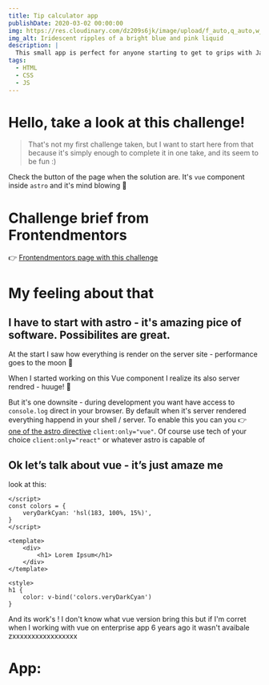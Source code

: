 ```yaml
---
title: Tip calculator app
publishDate: 2020-03-02 00:00:00
img: https://res.cloudinary.com/dz209s6jk/image/upload/f_auto,q_auto,w_700/Challenges/so0b0hpmowz5ujjwbhkp.jpg
img_alt: Iridescent ripples of a bright blue and pink liquid
description: |
  This small app is perfect for anyone starting to get to grips with JavaScript. The calculator functionality will be a nice test!
tags:
  - HTML
  - CSS
  - JS
---
```



# Hello, take a look at this challenge!

> That's not my first challenge taken, but I want to start here from that because it's simply enough to complete it in one take, and its seem to be fun :)

Check the button of the page when the solution are. It's `vue` component inside `astro` and it's mind blowing 🤯

# Challenge brief from Frontendmentors

👉 [Frontendmentors page with this challenge](https://www.frontendmentor.io/challenges/tip-calculator-app-ugJNGbJUX)

# My feeling about that

## I have to start with astro - it's amazing pice of software. Possibilites are great.

At the start I saw how everything is render on the server site - performance goes to the moon 🌙

When I started working on this Vue component I realize its also server rendred - huuge! 🤯

But it's one downsite - during development you want have access to `console.log` direct in your browser. By default when it's server rendered everything happend in your shell / server.
To enable this you can you 👉 [one of the astro directive](https://docs.astro.build/en/reference/directives-reference/#clientonly) `client:only="vue"`. Of course use tech of your choice `client:only="react"` or whatever astro is capable of

## Ok let’s talk about vue - it’s just amaze me

look at this:

```vue
</script>
const colors = {
    veryDarkCyan: 'hsl(183, 100%, 15%)',
}
</script>

<template>
    <div>
        <h1> Lorem Ipsum</h1>
    </div>
</template>

<style>
h1 {
    color: v-bind('colors.veryDarkCyan')
}

```

And its work's ! I don't know what vue version bring this but if I'm corret when I working with vue on enterprise app 6 years ago it wasn't avaibale
zxxxxxxxxxxxxxxxxx

# App:

<Calc client:only="vue" />
